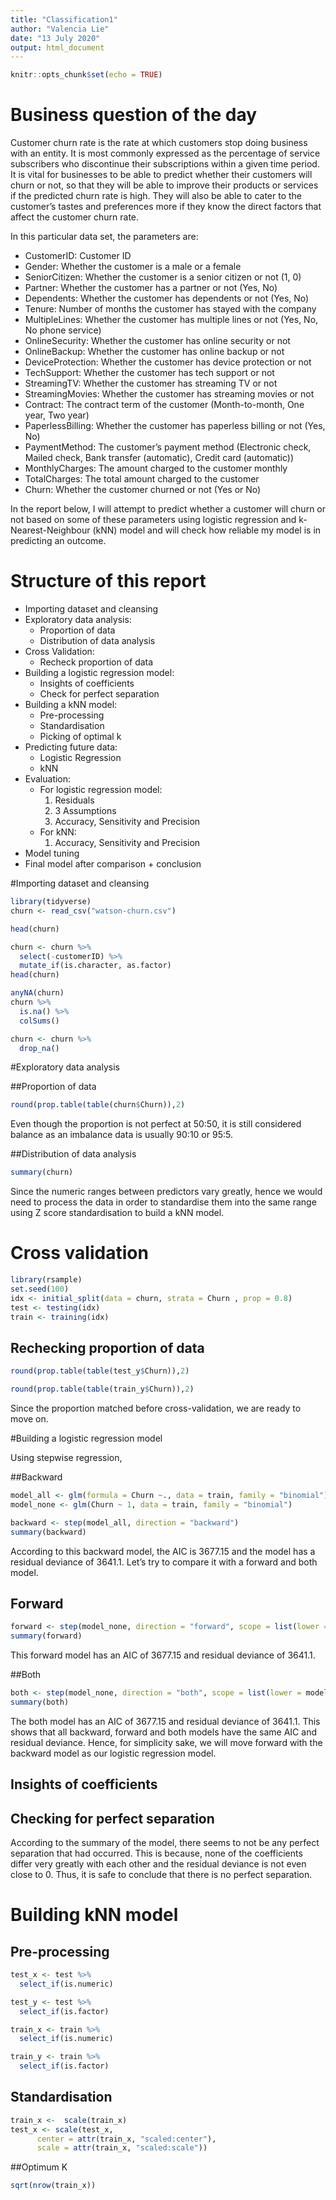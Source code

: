 ```yaml
---
title: "Classification1"
author: "Valencia Lie"
date: "13 July 2020"
output: html_document
---
```


```r
knitr::opts_chunk$set(echo = TRUE)
```

# Business question of the day

Customer churn rate is the rate at which customers stop doing business with an entity. It is most commonly expressed as the percentage of service subscribers who discontinue their subscriptions within a given time period. It is vital for businesses to be able to predict whether their customers will churn or not, so that they will be able to improve their products or services if the predicted churn rate is high. They will also be able to cater to the customer's tastes and preferences more if they know the direct factors that affect the customer churn rate.

In this particular data set, the parameters are:

* CustomerID: Customer ID
* Gender: Whether the customer is a male or a female
* SeniorCitizen: Whether the customer is a senior citizen or not (1, 0)
* Partner: Whether the customer has a partner or not (Yes, No)
* Dependents: Whether the customer has dependents or not (Yes, No)
* Tenure: Number of months the customer has stayed with the company
* MultipleLines: Whether the customer has multiple lines or not (Yes, No, No phone service)
* OnlineSecurity: Whether the customer has online security or not 
* OnlineBackup: Whether the customer has online backup or not 
* DeviceProtection: Whether the customer has device protection or not 
* TechSupport: Whether the customer has tech support or not 
* StreamingTV: Whether the customer has streaming TV or not
* StreamingMovies: Whether the customer has streaming movies or not
* Contract: The contract term of the customer (Month-to-month, One year, Two year)
* PaperlessBilling: Whether the customer has paperless billing or not (Yes, No)
* PaymentMethod: The customer’s payment method (Electronic check, Mailed check, Bank transfer (automatic), Credit card (automatic))
* MonthlyCharges: The amount charged to the customer monthly
* TotalCharges: The total amount charged to the customer
* Churn: Whether the customer churned or not (Yes or No)

In the report below, I will attempt to predict whether a customer will churn or not based on some of these parameters using logistic regression and k-Nearest-Neighbour (kNN) model and will check how reliable my model is in predicting an outcome.

# Structure of this report
- Importing dataset and cleansing 
- Exploratory data analysis:
  - Proportion of data
  - Distribution of data analysis
- Cross Validation:
  - Recheck proportion of data
- Building a logistic regression model:
  - Insights of coefficients
  - Check for perfect separation
- Building a kNN model:
  - Pre-processing
  - Standardisation
  - Picking of optimal k
- Predicting future data:
  - Logistic Regression
  - kNN
- Evaluation:
  - For logistic regression model:
    1. Residuals
    2. 3 Assumptions
    3. Accuracy, Sensitivity and Precision
  - For kNN:
    1. Accuracy, Sensitivity and Precision
- Model tuning
- Final model after comparison + conclusion

#Importing dataset and cleansing

```r
library(tidyverse)
churn <- read_csv("watson-churn.csv")
```

```r
head(churn)
```

```r
churn <- churn %>% 
  select(-customerID) %>% 
  mutate_if(is.character, as.factor)
head(churn)
```

```r
anyNA(churn)
churn %>% 
  is.na() %>% 
  colSums()

churn <- churn %>% 
  drop_na()
```

#Exploratory data analysis

##Proportion of data
```r
round(prop.table(table(churn$Churn)),2)
```

Even though the proportion is not perfect at 50:50, it is still considered balance as an imbalance data is usually 90:10 or 95:5.

##Distribution of data analysis
```r
summary(churn)
```

Since the numeric ranges between predictors vary greatly, hence we would need to process the data in order to standardise them into the same range using Z score standardisation to build a kNN model.

# Cross validation
```r
library(rsample)
set.seed(100)
idx <- initial_split(data = churn, strata = Churn , prop = 0.8)
test <- testing(idx)
train <- training(idx)
```

## Rechecking proportion of data
```r
round(prop.table(table(test_y$Churn)),2)
```

```r
round(prop.table(table(train_y$Churn)),2)
```

Since the proportion matched before cross-validation, we are ready to move on.

#Building a logistic regression model

Using stepwise regression,

##Backward

```r
model_all <- glm(formula = Churn ~., data = train, family = "binomial")
model_none <- glm(Churn ~ 1, data = train, family = "binomial")
```

```r
backward <- step(model_all, direction = "backward")
summary(backward)
```

According to this backward model, the AIC is 3677.15 and the model has a residual deviance of 3641.1. 
Let's try to compare it with a forward and both model.

## Forward
```r
forward <- step(model_none, direction = "forward", scope = list(lower = model_none, upper = model_all))
summary(forward)
```

This forward model has an AIC of 3677.15 and residual deviance of 3641.1.


##Both 
```r
both <- step(model_none, direction = "both", scope = list(lower = model_none, upper = model_all))
summary(both)
```

The both model has an AIC of 3677.15 and residual deviance of 3641.1. This shows that all backward, forward and both models have the same AIC and residual deviance. Hence, for simplicity sake, we will move forward with the backward model as our logistic regression model.

## Insights of coefficients

## Checking for perfect separation
According to the summary of the model, there seems to not be any perfect separation that had occurred. This is because, none of the coefficients differ very greatly with each other and the residual deviance is not even close to 0. Thus, it is safe to conclude that there is no perfect separation.

# Building kNN model

## Pre-processing
```r
test_x <- test %>% 
  select_if(is.numeric)

test_y <- test %>%
  select_if(is.factor)

train_x <- train %>% 
  select_if(is.numeric)

train_y <- train %>% 
  select_if(is.factor)
```

## Standardisation
```r
train_x <-  scale(train_x)
test_x <- scale(test_x,
      center = attr(train_x, "scaled:center"),
      scale = attr(train_x, "scaled:scale"))
```

##Optimum K
```r
sqrt(nrow(train_x))
```

```r

```

